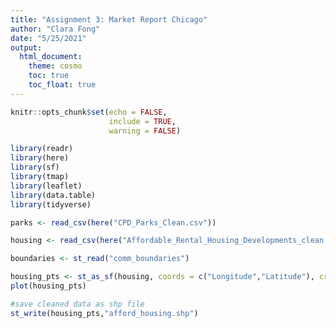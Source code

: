 ```yaml
---
title: "Assignment 3: Market Report Chicago"
author: "Clara Fong"
date: "5/25/2021"
output: 
  html_document:
    theme: cosmo
    toc: true
    toc_float: true
---
```


```r
knitr::opts_chunk$set(echo = FALSE,
                      include = TRUE,
                      warning = FALSE)
```

```r
library(readr)
library(here)
library(sf)
library(tmap)
library(leaflet)
library(data.table)
library(tidyverse)
```

```r
parks <- read_csv(here("CPD_Parks_Clean.csv"))

housing <- read_csv(here("Affordable_Rental_Housing_Developments_clean.csv"))

boundaries <- st_read("comm_boundaries")
```

```r

housing_pts <- st_as_sf(housing, coords = c("Longitude","Latitude"), crs = 4326)
plot(housing_pts)

#save cleaned data as shp file
st_write(housing_pts,"afford_housing.shp")

```



